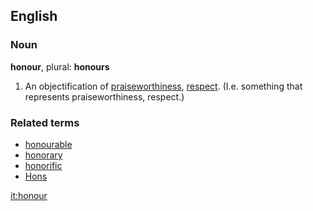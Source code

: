 ==English==
===Noun===
'''honour''', plural: '''honours'''
#An objectification of [[praiseworthiness]], [[respect]].  (I.e. something that represents praiseworthiness, respect.)

===Related terms===
*[[honourable]]
*[[honorary]]
*[[honorific]]
*[[Hons]]

[[it:honour]]
